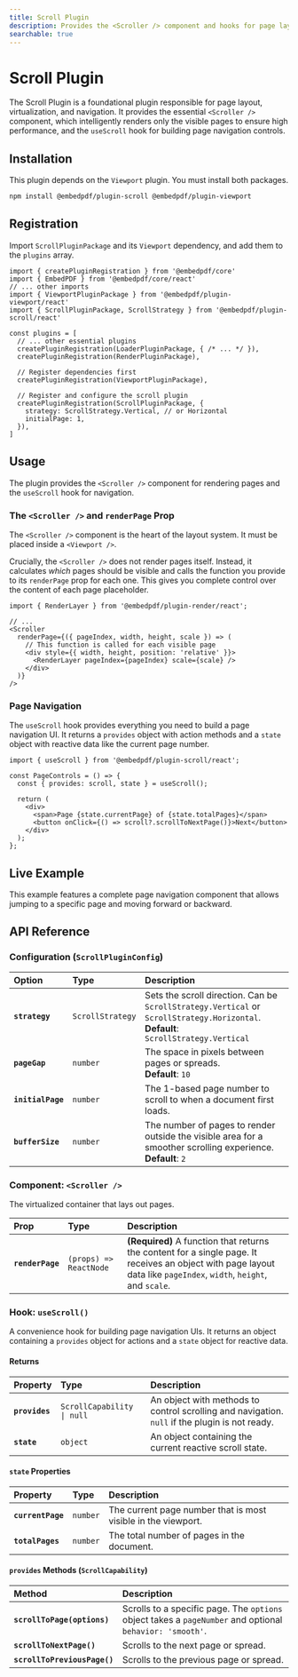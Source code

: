 ```yaml
---
title: Scroll Plugin
description: Provides the <Scroller /> component and hooks for page layout, virtualization, and navigation.
searchable: true
---
```


# Scroll Plugin

The Scroll Plugin is a foundational plugin responsible for page layout, virtualization, and navigation. It provides the essential `<Scroller />` component, which intelligently renders only the visible pages to ensure high performance, and the `useScroll` hook for building page navigation controls.

## Installation

This plugin depends on the `Viewport` plugin. You must install both packages.

```sh npm2yarn
npm install @embedpdf/plugin-scroll @embedpdf/plugin-viewport
````

## Registration

Import `ScrollPluginPackage` and its `Viewport` dependency, and add them to the `plugins` array.

```tsx {5, 16-19}
import { createPluginRegistration } from '@embedpdf/core'
import { EmbedPDF } from '@embedpdf/core/react'
// ... other imports
import { ViewportPluginPackage } from '@embedpdf/plugin-viewport/react'
import { ScrollPluginPackage, ScrollStrategy } from '@embedpdf/plugin-scroll/react'

const plugins = [
  // ... other essential plugins
  createPluginRegistration(LoaderPluginPackage, { /* ... */ }),
  createPluginRegistration(RenderPluginPackage),

  // Register dependencies first
  createPluginRegistration(ViewportPluginPackage),

  // Register and configure the scroll plugin
  createPluginRegistration(ScrollPluginPackage, {
    strategy: ScrollStrategy.Vertical, // or Horizontal
    initialPage: 1,
  }),
]
```

## Usage

The plugin provides the `<Scroller />` component for rendering pages and the `useScroll` hook for navigation.

### The `<Scroller />` and `renderPage` Prop

The `<Scroller />` component is the heart of the layout system. It must be placed inside a `<Viewport />`.

Crucially, the `<Scroller />` does not render pages itself. Instead, it calculates *which* pages should be visible and calls the function you provide to its `renderPage` prop for each one. This gives you complete control over the content of each page placeholder.

```tsx {4-5, 10-11}
import { RenderLayer } from '@embedpdf/plugin-render/react';

// ...
<Scroller
  renderPage={({ pageIndex, width, height, scale }) => (
    // This function is called for each visible page
    <div style={{ width, height, position: 'relative' }}>
      <RenderLayer pageIndex={pageIndex} scale={scale} />
    </div>
  )}
/>
```

### Page Navigation

The `useScroll` hook provides everything you need to build a page navigation UI. It returns a `provides` object with action methods and a `state` object with reactive data like the current page number.

```tsx {1,4, 8-9}
import { useScroll } from '@embedpdf/plugin-scroll/react';

const PageControls = () => {
  const { provides: scroll, state } = useScroll();

  return (
    <div>
      <span>Page {state.currentPage} of {state.totalPages}</span>
      <button onClick={() => scroll?.scrollToNextPage()}>Next</button>
    </div>
  );
};
```

## Live Example

This example features a complete page navigation component that allows jumping to a specific page and moving forward or backward.


<PDFViewer />

## API Reference

### Configuration (`ScrollPluginConfig`)

| Option | Type | Description |
| :--- | :--- | :--- |
| **`strategy`** | `ScrollStrategy` | Sets the scroll direction. Can be `ScrollStrategy.Vertical` or `ScrollStrategy.Horizontal`. <br />**Default**: `ScrollStrategy.Vertical` |
| **`pageGap`** | `number` | The space in pixels between pages or spreads. <br />**Default**: `10` |
| **`initialPage`** | `number` | The 1-based page number to scroll to when a document first loads. |
| **`bufferSize`** | `number`| The number of pages to render outside the visible area for a smoother scrolling experience. <br/>**Default**: `2` |

### Component: `<Scroller />`

The virtualized container that lays out pages.

| Prop | Type | Description |
| :--- | :--- | :--- |
| **`renderPage`** | `(props) => ReactNode` | **(Required)** A function that returns the content for a single page. It receives an object with page layout data like `pageIndex`, `width`, `height`, and `scale`. |

### Hook: `useScroll()`

A convenience hook for building page navigation UIs. It returns an object containing a `provides` object for actions and a `state` object for reactive data.

#### Returns

| Property | Type | Description |
| :--- | :--- | :--- |
| **`provides`** | `ScrollCapability \| null` | An object with methods to control scrolling and navigation. `null` if the plugin is not ready. |
| **`state`** | `object` | An object containing the current reactive scroll state. |

#### `state` Properties

| Property | Type | Description |
| :--- | :--- | :--- |
| **`currentPage`** | `number` | The current page number that is most visible in the viewport. |
| **`totalPages`** | `number` | The total number of pages in the document. |

#### `provides` Methods (`ScrollCapability`)

| Method | Description |
| :--- | :--- |
| **`scrollToPage(options)`** | Scrolls to a specific page. The `options` object takes a `pageNumber` and optional `behavior: 'smooth'`. |
| **`scrollToNextPage()`** | Scrolls to the next page or spread. |
| **`scrollToPreviousPage()`** | Scrolls to the previous page or spread. |